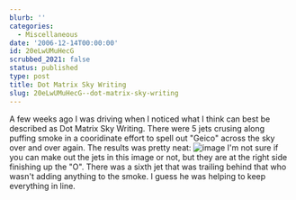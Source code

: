 ```yaml
---
blurb: ''
categories:
  - Miscellaneous
date: '2006-12-14T00:00:00'
id: 20eLwUMuHecG
scrubbed_2021: false
status: published
type: post
title: Dot Matrix Sky Writing
slug: 20eLwUMuHecG--dot-matrix-sky-writing
---
```


A few weeks ago I was driving when I noticed what I think can best be described as Dot Matrix Sky Writing. There were 5 jets crusing along puffing smoke in a cooridinate effort to spell out "Geico" across the sky over and over again. The results was pretty neat: ![image](/blog/wp-content/uploads/img_0232.jpg) I'm not sure if you can make out the jets in this image or not, but they are at the right side finishing up the "O". There was a sixth jet that was trailing behind that who wasn't adding anything to the smoke. I guess he was helping to keep everything in line.
